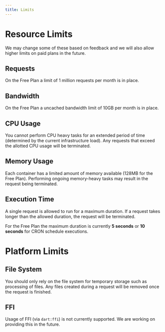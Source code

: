 ```yaml
---
title: Limits
---
```


# Resource Limits

We may change some of these based on feedback and we will also allow higher limits on paid plans in the future.

## Requests

On the Free Plan a limit of 1 million requests per month is in place.

## Bandwidth

On the Free Plan a uncached bandwidth limit of 10GB per month is in place.

## CPU Usage

You cannot perform CPU heavy tasks for an extended period of time (determined by the current infrastructure load). Any requests that exceed the allotted CPU usage will be terminated.

## Memory Usage

Each container has a limited amount of memory available (128MB for the Free Plan). Performing ongoing memory-heavy tasks may result in the request being terminated.

## Execution Time

A single request is allowed to run for a maximum duration. If a request takes longer than the allowed duration, the request will be terminated.

For the Free Plan the maximum duration is currently **5 seconds** or **10 seconds** for CRON schedule executions.

# Platform Limits

## File System

You should only rely on the file system for temporary storage such as processing of files. Any files created during a request will be removed once the request is finished.

## FFI

Usage of FFI (via `dart:ffi`) is not currently supported. We are working on providing this in the future.
